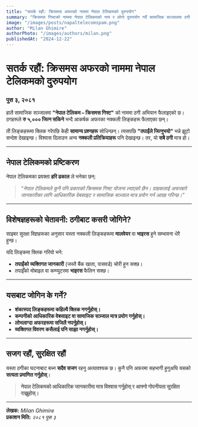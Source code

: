 ```yaml
---
title: "सतर्क रहौं: क्रिसमस अफरको नाममा नेपाल टेलिकमको दुरुपयोग"
summary: "क्रिसमस गिफ्टको नाममा नेपाल टेलिकमको नाम र लोगो दुरुपयोग गर्दै सामाजिक सञ्जालमा ठगी अभियान चलाइएको छ। “नेपाल टेलिकम – क्रिसमस गिफ्ट” को नाउँ दिएर पुरस्कार जित्न सकिने भन्दै नक्कली लिङ्कहरू फैलाइएको छ।"
image: "/images/posts/napaltelecomspam.png"
author: "Milan Ghimire"
authorPhoto: "/images/authors/milan.png"
publishedAt: "2024-12-22"
---
```


# **सतर्क रहौं: क्रिसमस अफरको नाममा नेपाल टेलिकमको दुरुपयोग**  

### **पुस ३, २०८१**  

हालै सामाजिक सञ्जालमा **"नेपाल टेलिकम – क्रिसमस गिफ्ट"** को नाममा ठगी अभियान फैलाइएको छ। ठगहरूले **रु ५,००० जित्न सकिने** भन्दै आकर्षक अफरका नक्कली लिङ्कहरू फैलाएका छन्।  

ती लिङ्कहरूमा क्लिक गरेपछि केही **सामान्य प्रश्नहरू** सोधिन्छन्। त्यसपछि **"तपाईंले जित्नुभयो"** भन्ने झूटो सन्देश देखाइन्छ। विश्वास दिलाउन अन्य **नक्कली प्रतिक्रियाहरू** पनि देखाइन्छ। तर, यो **सबै ठगी** मात्र हो।  

---

## **नेपाल टेलिकमको प्रष्टिकरण**  

नेपाल टेलिकमका प्रवक्ता **हरि ढकाल** ले भनेका छन्:  

> *“नेपाल टेलिकमले कुनै पनि प्रकारको क्रिसमस गिफ्ट योजना ल्याएको छैन। ग्राहकलाई अफरबारे जानकारीका लागि आधिकारिक वेबसाइट र सामाजिक सञ्जाल मात्र प्रयोग गर्न आग्रह गरिन्छ।”*  

---

## **विशेषज्ञहरूको चेतावनी: ठगीबाट कसरी जोगिने?**  

साइबर सुरक्षा विज्ञहरूका अनुसार यस्ता नक्कली लिङ्कहरूमा **मालवेयर** वा **भाइरस** हुने सम्भावना धेरै हुन्छ।  

यदि लिङ्कमा क्लिक गरियो भने:  

- **तपाईंको व्यक्तिगत जानकारी** (जस्तै बैंक खाता, पासवर्ड) चोरी हुन सक्छ।  
- तपाईँको मोबाइल वा कम्प्युटरमा **भाइरस** फैलिन सक्छ।  

---

## **यसबाट जोगिन के गर्ने?**  

- **शंकास्पद लिङ्कहरूमा कहिल्यै क्लिक नगर्नुहोस्।**  
- **कम्पनीको आधिकारिक वेबसाइट वा सामाजिक सञ्जाल मात्र प्रयोग गर्नुहोस्।**  
- **लोभलाग्दा अफरहरूमा सजिलै नपर्नुहोस्।**  
- **व्यक्तिगत विवरण कसैलाई पनि साझा नगर्नुहोस्।**  

---

## **सजग रहौं, सुरक्षित रहौं**  

यस्ता ठगीका घटनाबाट बच्न **सदैव सजग** रहनु अत्यावश्यक छ। कुनै पनि अफरमा सहभागी हुनुअघि यसको **सत्यता प्रमाणित गर्नुहोस्**।  

> **नेपाल टेलिकमको आधिकारिक जानकारीमा मात्र विश्वास गर्नुहोस् र आफ्नो गोपनीयता सुरक्षित राख्नुहोस्।**  

---

**लेखक:** *Milan Ghimire*  
**प्रकाशन मिति:** *२०८१ पुस ३*  